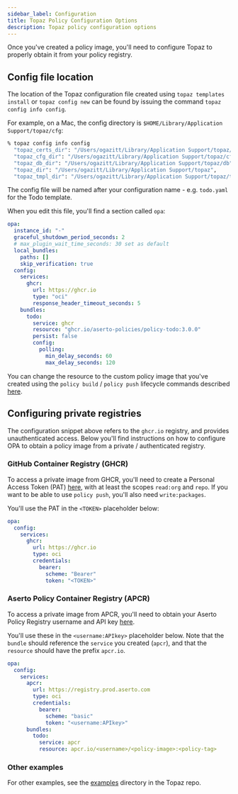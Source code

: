 ```yaml
---
sidebar_label: Configuration
title: Topaz Policy Configuration Options
description: Topaz policy configuration options
---
```


Once you've created a policy image, you'll need to configure Topaz to properly obtain it from your policy registry.

## Config file location

The location of the Topaz configuration file created using `topaz templates install` or `topaz config new` can be found by issuing the command `topaz config info config`.

For example, on a Mac, the config directory is `$HOME/Library/Application Support/topaz/cfg`:

```sh
% topaz config info config
  "topaz_certs_dir": "/Users/ogazitt/Library/Application Support/topaz/certs",
  "topaz_cfg_dir": "/Users/ogazitt/Library/Application Support/topaz/cfg",
  "topaz_db_dir": "/Users/ogazitt/Library/Application Support/topaz/db",
  "topaz_dir": "/Users/ogazitt/Library/Application Support/topaz",
  "topaz_tmpl_dir": "/Users/ogazitt/Library/Application Support/topaz/tmpl"
```

The config file will be named after your configuration name - e.g. `todo.yaml` for the Todo template.

When you edit this file, you'll find a section called `opa`:

```yaml
opa:
  instance_id: "-"
  graceful_shutdown_period_seconds: 2
  # max_plugin_wait_time_seconds: 30 set as default
  local_bundles:
    paths: []
    skip_verification: true
  config:
    services:
      ghcr:
        url: https://ghcr.io
        type: "oci"
        response_header_timeout_seconds: 5
    bundles:
      todo:
        service: ghcr
        resource: "ghcr.io/aserto-policies/policy-todo:3.0.0"
        persist: false
        config:
          polling:
            min_delay_seconds: 60
            max_delay_seconds: 120
```

You can change the resource to the custom policy image that you've created using the `policy build` / `policy push` lifecycle commands described [here](./lifecycle.mdx).

## Configuring private registries

The configuration snippet above refers to the `ghcr.io` registry, and provides unauthenticated access. Below you'll find instructions on how to configure OPA to obtain a policy image from a private / authenticated registry.

### GitHub Container Registry (GHCR)

To access a private image from GHCR, you'll need to create a Personal Access Token (PAT) [here](https://github.com/settings/tokens), with at least the scopes `read:org` and `repo`. If you want to be able to use `policy push`, you'll also need `write:packages`.

You'll use the PAT in the `<TOKEN>` placeholder below:

```yaml
opa:
  config:
    services:
      ghcr:
        url: https://ghcr.io
        type: oci
        credentials:
          bearer:
            scheme: "Bearer"
            token: "<TOKEN>"
```

### Aserto Policy Container Registry (APCR)

To access a private image from APCR, you'll need to obtain your Aserto Policy Registry username and API key [here](https://docs.aserto.com/docs/overview/policy-lifecycle#policy-cli).

You'll use these in the `<username:APIkey>` placeholder below. Note that the `bundle` should reference the `service` you created (`apcr`), and that the `resource` should have the prefix `apcr.io`.

```yaml
opa:
  config:
    services:
      apcr:
        url: https://registry.prod.aserto.com
        type: oci
        credentials:
          bearer:
            scheme: "basic"
            token: "<username:APIkey>"
      bundles:
        todo:
          service: apcr
          resource: apcr.io/<username>/<policy-image>:<policy-tag>
```

### Other examples

For other examples, see the [examples](https://github.com/aserto-dev/topaz/tree/main/docs/examples) directory in the Topaz repo.

